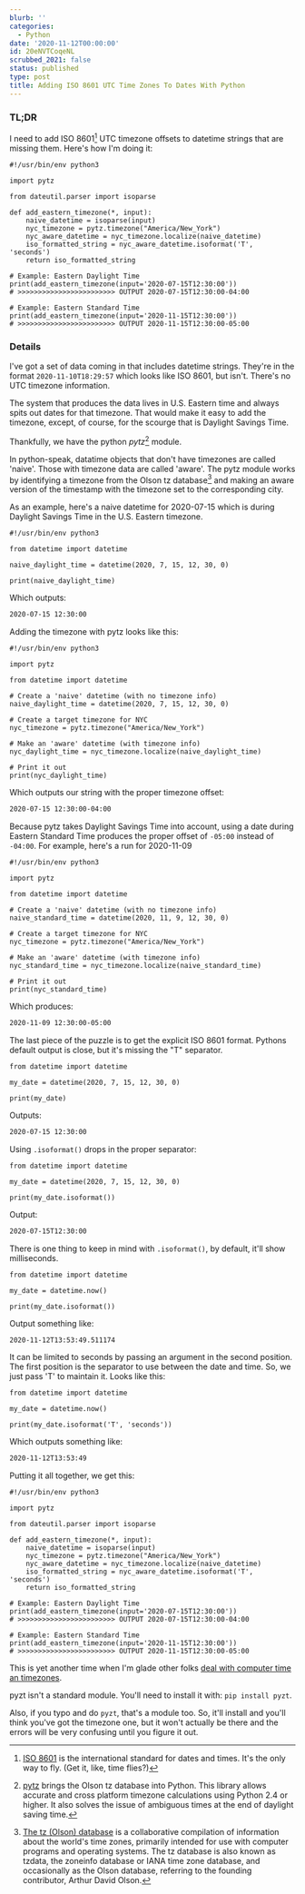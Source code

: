 ```yaml
---
blurb: ''
categories:
  - Python
date: '2020-11-12T00:00:00'
id: 20eNVTCoqeNL
scrubbed_2021: false
status: published
type: post
title: Adding ISO 8601 UTC Time Zones To Dates With Python
---
```


### TL;DR

I need to add ISO 8601[^iso] UTC timezone offsets to datetime strings that are missing them. Here's how I'm doing it:

```python{numberLines: true}
#!/usr/bin/env python3

import pytz

from dateutil.parser import isoparse

def add_eastern_timezone(*, input):
    naive_datetime = isoparse(input)
    nyc_timezone = pytz.timezone("America/New_York")
    nyc_aware_datetime = nyc_timezone.localize(naive_datetime)
    iso_formatted_string = nyc_aware_datetime.isoformat('T', 'seconds')
    return iso_formatted_string
    
# Example: Eastern Daylight Time
print(add_eastern_timezone(input='2020-07-15T12:30:00'))
# >>>>>>>>>>>>>>>>>>>>>>>> OUTPUT 2020-07-15T12:30:00-04:00

# Example: Eastern Standard Time
print(add_eastern_timezone(input='2020-11-15T12:30:00'))
# >>>>>>>>>>>>>>>>>>>>>>>> OUTPUT 2020-11-15T12:30:00-05:00
```


### Details


I've got a set of data coming in that includes datetime strings. They're in the format `2020-11-10T18:29:57` which looks like ISO 8601, but isn't. There's no UTC timezone information. 

The system that produces the data lives in U.S. Eastern time and always spits out dates for that timezone. That would make it easy to add the timezone, except, of course, for the scourge that is Daylight Savings Time. 

Thankfully, we have the python _pytz_[^pytz] module. 

In python-speak, datatime objects that don't have timezones are called 'naive'. Those with timezone data are called 'aware'. The pytz module works by identifying a timezone from the Olson tz database[^tzdb] and making an aware version of the timestamp with the timezone set to the corresponding city. 

As an example, here's a naive datetime for 2020-07-15 which is during Daylight Savings Time in the U.S. Eastern timezone. 

```python{numberLines: true}
#!/usr/bin/env python3

from datetime import datetime

naive_daylight_time = datetime(2020, 7, 15, 12, 30, 0)

print(naive_daylight_time)
```

Which outputs: 

```txt
2020-07-15 12:30:00
```

Adding the timezone with pytz looks like this:

```python{numberLines: true}
#!/usr/bin/env python3

import pytz

from datetime import datetime

# Create a 'naive' datetime (with no timezone info)
naive_daylight_time = datetime(2020, 7, 15, 12, 30, 0)

# Create a target timezone for NYC
nyc_timezone = pytz.timezone("America/New_York")

# Make an 'aware' datetime (with timezone info)
nyc_daylight_time = nyc_timezone.localize(naive_daylight_time)

# Print it out
print(nyc_daylight_time)
```

Which outputs our string with the proper timezone offset:

```txt
2020-07-15 12:30:00-04:00
```

Because pytz takes Daylight Savings Time into account, using a date during Eastern Standard Time produces the proper offset of `-05:00` instead of `-04:00`. For example, here's a run for 2020-11-09

```python{numberLines: true}
#!/usr/bin/env python3

import pytz

from datetime import datetime

# Create a 'naive' datetime (with no timezone info)
naive_standard_time = datetime(2020, 11, 9, 12, 30, 0)

# Create a target timezone for NYC
nyc_timezone = pytz.timezone("America/New_York")

# Make an 'aware' datetime (with timezone info)
nyc_standard_time = nyc_timezone.localize(naive_standard_time)

# Print it out
print(nyc_standard_time)
```

Which produces:
```txt
2020-11-09 12:30:00-05:00
```


The last piece of the puzzle is to get the explicit ISO 8601 format. Pythons default output is close, but it's missing the "T" separator.

```python{numberLines: true}
from datetime import datetime

my_date = datetime(2020, 7, 15, 12, 30, 0)

print(my_date)
```

Outputs:

```txt
2020-07-15 12:30:00
```

Using `.isoformat()` drops in the proper separator:

```python{numberLines: true}
from datetime import datetime

my_date = datetime(2020, 7, 15, 12, 30, 0)

print(my_date.isoformat())
```

Output:

```txt
2020-07-15T12:30:00
```

There is one thing to keep in mind with `.isoformat()`, by default, it'll show milliseconds. 

```python{numberLines: true}
from datetime import datetime

my_date = datetime.now()

print(my_date.isoformat())
```

Output something like:

```txt
2020-11-12T13:53:49.511174
```

It can be limited to seconds by passing an argument in the second position. The first position is the separator to use between the date and time. So, we just pass 'T' to maintain it. Looks like this:

```python{numberLines: true}
from datetime import datetime

my_date = datetime.now()

print(my_date.isoformat('T', 'seconds'))
```

Which outputs something like:

```txt
2020-11-12T13:53:49
```

Putting it all together, we get this:


```python{numberLines: true}
#!/usr/bin/env python3

import pytz

from dateutil.parser import isoparse

def add_eastern_timezone(*, input):
    naive_datetime = isoparse(input)
    nyc_timezone = pytz.timezone("America/New_York")
    nyc_aware_datetime = nyc_timezone.localize(naive_datetime)
    iso_formatted_string = nyc_aware_datetime.isoformat('T', 'seconds')
    return iso_formatted_string
    
# Example: Eastern Daylight Time
print(add_eastern_timezone(input='2020-07-15T12:30:00'))
# >>>>>>>>>>>>>>>>>>>>>>>> OUTPUT 2020-07-15T12:30:00-04:00

# Example: Eastern Standard Time
print(add_eastern_timezone(input='2020-11-15T12:30:00'))
# >>>>>>>>>>>>>>>>>>>>>>>> OUTPUT 2020-11-15T12:30:00-05:00
```

This is yet another time when I'm glade other folks [deal with computer time an timezones](https://www.youtube.com/watch?v=-5wpm-gesOY). 

pyzt isn't a standard module. You'll need to install it with: `pip install pyzt`. 

Also, if you typo and do `pyzt`, that's a module too. So, it'll install and you'll think you've got the timezone one, but it won't actually be there and the errors will be very confusing until you figure it out. 


[^iso]: [ISO 8601](https://en.wikipedia.org/wiki/ISO_8601) is the international standard for dates and times. It's the only way to fly. (Get it, like, time flies?)
[^pytz]: [pytz](https://pypi.org/project/pytz/) brings the Olson tz database into Python. This library allows accurate and cross platform timezone calculations using Python 2.4 or higher. It also solves the issue of ambiguous times at the end of daylight saving time.
[^tzdb]: [The tz (Olson) database](https://en.wikipedia.org/wiki/Tz_database) is a collaborative compilation of information about the world's time zones, primarily intended for use with computer programs and operating systems. The tz database is also known as tzdata, the zoneinfo database or IANA time zone database, and occasionally as the Olson database, referring to the founding contributor, Arthur David Olson.
